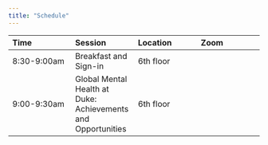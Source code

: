 ```yaml
---
title: "Schedule"
---
```


| Time | Session | Location | Zoom |
|:--   |:--      |:--       |:--   |
| 8:30-9:00am | Breakfast and Sign-in | 6th floor | |
| 9:00-9:30am | Global Mental Health at Duke: Achievements and Opportunities | 6th floor | |
